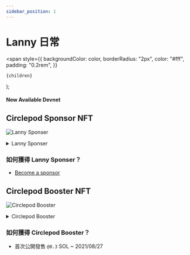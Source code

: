 ```yaml
---
sidebar_position: 1
---
```


# Lanny 日常

  <span
    style={{
      backgroundColor: color,
      borderRadius: "2px",
      color: "#fff",
      padding: "0.2rem",
    }}
  >
    {children}
  </span>
);

#### New Available <Highlight color="#25c2a0">Devnet</Highlight>

## Circlepod Sponsor NFT

![Lanny Sponser](/img/nfts/sponsor_lanny.png)

<details>
  <summary>Lanny Sponser</summary>
  <div>
    <summary>
      Lanny 隻身來到大城市，雖然感到不知所措，卻也因為獲得了社會上的許多援助得以在新環境逐漸踏穩腳步，屬於 Lanny 的冒險故事，正要展開...
    </summary>
  </div>
</details>

### 如何獲得 **Lanny Sponser**？

- [Become a sponsor](/docs/sponsor)

## Circlepod Booster NFT

![Circlepod Booster](/img/nfts/booster.png)

<details>
  <summary>Circlepod Booster</summary>
  <div>
    <summary>
      Lanny 某天意外地開啟 Circlepod 的大門，發現 Circlepod 那端的自己有了另一個名稱 Magellan，跟原本的世界不同，這裡的所作所為都會被記錄下來，並發送到區塊鏈上。有著強烈好奇心的 Lanny, 或者應該稱為 Magellan 決定下班後來這裡一探究竟。
    </summary>
  </div>
</details>

### 如何獲得 **Circlepod Booster**？

- 首次公開發售 `@0.3` SOL ~ 2021/08/27

